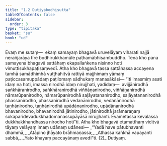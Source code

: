 ```yaml
---
title: "1.2 Dutiyabodhisutta"
tableOfContents: false
sidebar:
  order: 3
type: "tipitaka"
basket: "su"
book: "ud"
---
```



<DynamicBreadcrumb />

<Division number="2" book="ud" bookNo="18" page="78">

<Paragraph number="7" book="ud">
Evaṃ me sutaṃ—  ekaṃ samayaṃ bhagavā uruvelāyaṃ viharati najjā nerañjarāya tīre bodhirukkhamūle paṭhamābhisambuddho. Tena kho pana samayena bhagavā sattāhaṃ ekapallaṅkena nisinno hoti vimuttisukhapaṭisaṃvedī. Atha kho bhagavā tassa sattāhassa accayena tamhā samādhimhā vuṭṭhahitvā rattiyā majjhimaṃ yāmaṃ paṭiccasamuppādaṃ paṭilomaṃ sādhukaṃ manasākāsi—
</Paragraph>

<Paragraph number="8" book="ud">
“Iti imasmiṃ asati idaṃ na hoti, imassa nirodhā idaṃ nirujjhati, yadidaṃ—  avijjānirodhā saṅkhāranirodho, saṅkhāranirodhā viññāṇanirodho, viññāṇanirodhā nāmarūpanirodho, nāmarūpanirodhā saḷāyatananirodho, saḷāyatananirodhā phassanirodho, phassanirodhā vedanānirodho, vedanānirodhā taṇhānirodho, taṇhānirodhā upādānanirodho, upādānanirodhā bhavanirodho, bhavanirodhā jātinirodho, jātinirodhā jarāmaraṇaṃ sokaparidevadukkhadomanassupāyāsā nirujjhanti. Evametassa kevalassa dukkhakkhandhassa nirodho hotī”ti.
</Paragraph>

<Paragraph number="9" book="ud">
Atha kho bhagavā etamatthaṃ viditvā tāyaṃ velāyaṃ imaṃ udānaṃ udānesi—
</Paragraph>

<Paragraph number="10" type="verses" book="ud">
_“Yadā have pātubhavanti dhammā,_  
_Ātāpino jhāyato brāhmaṇassa;_  
_Athassa kaṅkhā vapayanti sabbā,_  
_Yato khayaṃ paccayānaṃ avedī”ti. (2)_  


</Paragraph>
</Division>

<Paragraph number="11" type="center" book="ud">
Dutiyaṃ.
</Paragraph>